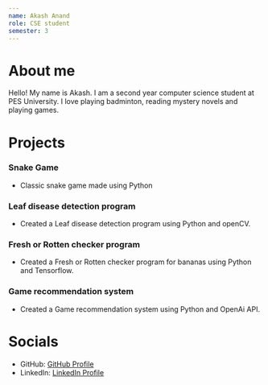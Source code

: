 ```yaml
---
name: Akash Anand
role: CSE student
semester: 3
---
```


# About me

Hello!
My name is Akash. I am a second year computer science student at PES University.
I love playing badminton, reading mystery novels and playing games.


# Projects

### **Snake Game**
- Classic snake game made using Python

### **Leaf disease detection program**
- Created a Leaf disease detection program using Python and openCV.

### **Fresh or Rotten checker program**
- Created a Fresh or Rotten checker program for bananas using Python and Tensorflow.

### **Game recommendation system**
- Created a Game recommendation system using Python and OpenAi API.


# Socials

- GitHub: [GitHub Profile](https://github.com/GX-47)
- LinkedIn: [LinkedIn Profile](https://www.linkedin.com/in/akash-anand-192265262/)